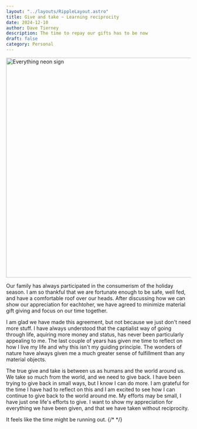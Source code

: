 ```yaml
---
layout: "../layouts/RippleLayout.astro"
title: Give and take ~ Learning reciprocity
date: 2024-12-10
author: Dave Tierney
description: The time to repay our gifts has to be now
draft: false
category: Personal
---
```



<Image src={everything} alt="Everything neon sign" height="600" width="1200" />

Our family has always participated in the consumerism of the holiday season. I am so thankful that we are fortunate enough to be safe, well fed, and have a comfortable roof over our heads. After discussing how we can show our appreciation for eachtoher, we have agreed to minimize material gift giving and focus on our time together.

I am glad we have made this agreement, but not because we just don't need more stuff. I have always understood that the captialist way of going through life, aquiring more money and status, has never been particularly appealing to me. The last couple of years has given me time to reflect on how I live my life and why this isn't my guiding principle. The wonders of nature have always given me a much greater sense of fulfillment than any material objects.

The true give and take is between us as humans and the world around us. We take so much from the world, and we need to give back. I have been trying to give back in small ways, but I know I can do more. I am grateful for the time I have had to reflect on this and I am excited to see how I can continue to give back to the world around me. My efforts may be small, I have just one life's efforts to give. I want to show my appreciation for everything we have been given, and that we have taken without reciprocity.

It feels like the time might be running out.
{/* <a href="" target="_blank" rel="noopener" className="whitespace-nowrap underline decoration-neon transition hover:text-neon"></a> */}

